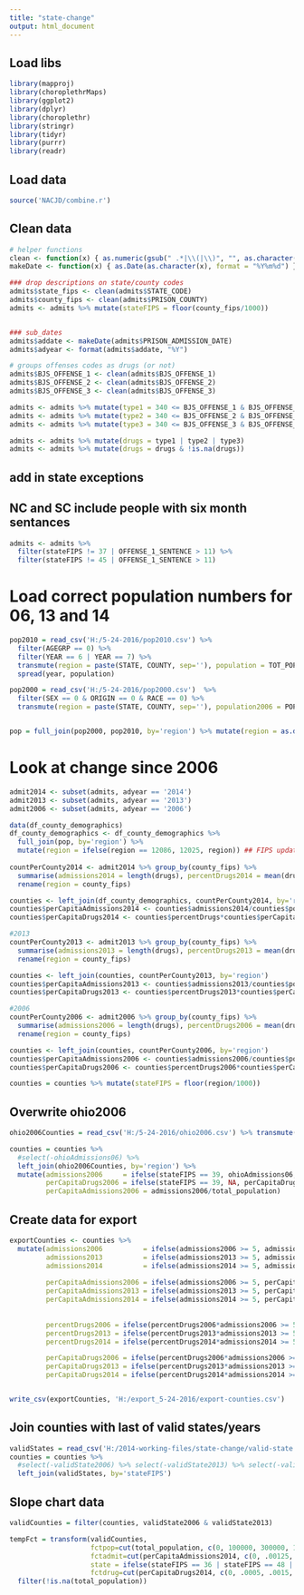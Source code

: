 ---
title: "state-change"
output: html_document
---

## Load libs
```{r, echo=FALSE, warning=FALSE}
library(mapproj)
library(choroplethrMaps)
library(ggplot2)
library(dplyr)
library(choroplethr)
library(stringr)
library(tidyr)
library(purrr)
library(readr)
```

## Load data
```{r}
source('NACJD/combine.r')
```

## Clean data
```{r}
# helper functions
clean <- function(x) { as.numeric(gsub(" .*|\\(|\\)", "", as.character(x))) }
makeDate <- function(x) { as.Date(as.character(x), format = "%Y%m%d") } 

### drop descriptions on state/county codes
admits$state_fips <- clean(admits$STATE_CODE)
admits$county_fips <- clean(admits$PRISON_COUNTY)
admits <- admits %>% mutate(stateFIPS = floor(county_fips/1000))


### sub_dates 
admits$addate <- makeDate(admits$PRISON_ADMISSION_DATE)
admits$adyear <- format(admits$addate, "%Y")

# groups offenses codes as drugs (or not)
admits$BJS_OFFENSE_1 <- clean(admits$BJS_OFFENSE_1)
admits$BJS_OFFENSE_2 <- clean(admits$BJS_OFFENSE_2)
admits$BJS_OFFENSE_3 <- clean(admits$BJS_OFFENSE_3)

admits <- admits %>% mutate(type1 = 340 <= BJS_OFFENSE_1 & BJS_OFFENSE_1 <= 450)
admits <- admits %>% mutate(type2 = 340 <= BJS_OFFENSE_2 & BJS_OFFENSE_2 <= 450)
admits <- admits %>% mutate(type3 = 340 <= BJS_OFFENSE_3 & BJS_OFFENSE_3 <= 450)

admits <- admits %>% mutate(drugs = type1 | type2 | type3)
admits <- admits %>% mutate(drugs = drugs & !is.na(drugs))
```

## add in state exceptions

## NC and SC include people with six month sentances
```{r}
admits <- admits %>% 
  filter(stateFIPS != 37 | OFFENSE_1_SENTENCE > 11) %>%
  filter(stateFIPS != 45 | OFFENSE_1_SENTENCE > 11) 
```

# Load correct population numbers for 06, 13 and 14
```{r}
pop2010 = read_csv('H:/5-24-2016/pop2010.csv') %>% 
  filter(AGEGRP == 0) %>%
  filter(YEAR == 6 | YEAR == 7) %>%
  transmute(region = paste(STATE, COUNTY, sep=''), population = TOT_POP, year = paste('population', YEAR + 2007, sep='')) %>%
  spread(year, population)

pop2000 = read_csv('H:/5-24-2016/pop2000.csv')  %>%
  filter(SEX == 0 & ORIGIN == 0 & RACE == 0) %>%
  transmute(region = paste(STATE, COUNTY, sep=''), population2006 = POPESTIMATE2006)


pop = full_join(pop2000, pop2010, by='region') %>% mutate(region = as.double(region))
```

# Look at change since 2006
```{r}
admit2014 <- subset(admits, adyear == '2014')
admit2013 <- subset(admits, adyear == '2013')
admit2006 <- subset(admits, adyear == '2006')

data(df_county_demographics)
df_county_demographics <- df_county_demographics %>%
  full_join(pop, by='region') %>%
  mutate(region = ifelse(region == 12086, 12025, region)) ## FIPS updated in 90s; not changed in NCRP data
  
countPerCounty2014 <- admit2014 %>% group_by(county_fips) %>%
  summarise(admissions2014 = length(drugs), percentDrugs2014 = mean(drugs), state2014 = first(STATE_CODE), state_fips2014 = first(state_fips)) %>%
  rename(region = county_fips)

counties <- left_join(df_county_demographics, countPerCounty2014, by='region')
counties$perCapitaAdmissions2014 <- counties$admissions2014/counties$population2014
counties$perCapitaDrugs2014 <- counties$percentDrugs*counties$perCapitaAdmissions

#2013
countPerCounty2013 <- admit2013 %>% group_by(county_fips) %>%
  summarise(admissions2013 = length(drugs), percentDrugs2013 = mean(drugs), state2013 = first(STATE_CODE), state_fips2013 = first(state_fips)) %>%
  rename(region = county_fips)

counties <- left_join(counties, countPerCounty2013, by='region')
counties$perCapitaAdmissions2013 <- counties$admissions2013/counties$population2013
counties$perCapitaDrugs2013 <- counties$percentDrugs2013*counties$perCapitaAdmissions2013

#2006
countPerCounty2006 <- admit2006 %>% group_by(county_fips) %>%
  summarise(admissions2006 = length(drugs), percentDrugs2006 = mean(drugs), state2006 = first(STATE_CODE), state_fips2006 = first(state_fips)) %>%
  rename(region = county_fips)

counties <- left_join(counties, countPerCounty2006, by='region')
counties$perCapitaAdmissions2006 <- counties$admissions2006/counties$population2006
counties$perCapitaDrugs2006 <- counties$percentDrugs2006*counties$perCapitaAdmissions2006

counties = counties %>% mutate(stateFIPS = floor(region/1000))
```

## Overwrite ohio2006
```{r}
ohio2006Counties = read_csv('H:/5-24-2016/ohio2006.csv') %>% transmute(region = region, ohioAdmissions06 = ohioAdmissions06)

counties = counties %>% 
  #select(-ohioAdmissions06) %>% 
  left_join(ohio2006Counties, by='region') %>% 
  mutate(admissions2006     = ifelse(stateFIPS == 39, ohioAdmissions06, admissions2006),
         perCapitaDrugs2006 = ifelse(stateFIPS == 39, NA, perCapitaDrugs2006),
         perCapitaAdmissions2006 = admissions2006/total_population)
```

## Create data for export
```{r}
exportCounties <- counties %>% 
  mutate(admissions2006          = ifelse(admissions2006 >= 5, admissions2006, NA),
         admissions2013          = ifelse(admissions2013 >= 5, admissions2013, NA),
         admissions2014          = ifelse(admissions2014 >= 5, admissions2014, NA),
         
         perCapitaAdmissions2006 = ifelse(admissions2006 >= 5, perCapitaAdmissions2006, NA),
         perCapitaAdmissions2013 = ifelse(admissions2013 >= 5, perCapitaAdmissions2013, NA),
         perCapitaAdmissions2014 = ifelse(admissions2014 >= 5, perCapitaAdmissions2014, NA),
         
         
         percentDrugs2006 = ifelse(percentDrugs2006*admissions2006 >= 5, percentDrugs2006, NA),
         percentDrugs2013 = ifelse(percentDrugs2013*admissions2013 >= 5, percentDrugs2013, NA),
         percentDrugs2014 = ifelse(percentDrugs2014*admissions2014 >= 5, percentDrugs2014, NA),

         perCapitaDrugs2006 = ifelse(percentDrugs2006*admissions2006 >= 5, perCapitaDrugs2006, NA),
         perCapitaDrugs2013 = ifelse(percentDrugs2013*admissions2013 >= 5, perCapitaDrugs2013, NA),
         perCapitaDrugs2014 = ifelse(percentDrugs2014*admissions2014 >= 5, perCapitaDrugs2014, NA))


write_csv(exportCounties, 'H:/export_5-24-2016/export-counties.csv')
```

## Join counties with last of valid states/years
```{r}
validStates = read_csv('H:/2014-working-files/state-change/valid-state.csv')
counties = counties %>% 
  #select(-validState2006) %>% select(-validState2013) %>% select(-validState2014) %>% 
  left_join(validStates, by='stateFIPS')
```

## Slope chart data
```{r}
validCounties = filter(counties, validState2006 & validState2013)

tempFct = transform(validCounties, 
                    fctpop=cut(total_population, c(0, 100000, 300000, 10000000)), 
                    fctadmit=cut(perCapitaAdmissions2014, c(0, .00125, .0025, .1)), 
                    state = ifelse(stateFIPS == 36 | stateFIPS == 48 | stateFIPS == 6, state2014, 'other'), 
                    fctdrug=cut(perCapitaDrugs2014, c(0, .0005, .0015, .1))) %>% 
  filter(!is.na(total_population))
```
